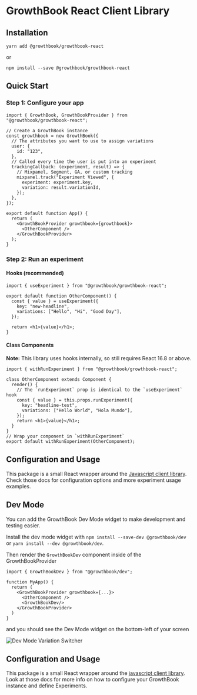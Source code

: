 # GrowthBook React Client Library

## Installation

`yarn add @growthbook/growthbook-react`

or

`npm install --save @growthbook/growthbook-react`

## Quick Start

### Step 1: Configure your app

```tsx
import { GrowthBook, GrowthBookProvider } from "@growthbook/growthbook-react";

// Create a GrowthBook instance
const growthbook = new GrowthBook({
  // The attributes you want to use to assign variations
  user: {
    id: "123",
  },
  // Called every time the user is put into an experiment
  trackingCallback: (experiment, result) => {
    // Mixpanel, Segment, GA, or custom tracking
    mixpanel.track("Experiment Viewed", {
      experiment: experiment.key,
      variation: result.variationId,
    });
  },
});

export default function App() {
  return (
    <GrowthBookProvider growthbook={growthbook}>
      <OtherComponent />
    </GrowthBookProvider>
  );
}
```

### Step 2: Run an experiment

#### Hooks (recommended)

```tsx
import { useExperiment } from "@growthbook/growthbook-react";

export default function OtherComponent() {
  const { value } = useExperiment({
    key: "new-headline",
    variations: ["Hello", "Hi", "Good Day"],
  });

  return <h1>{value}</h1>;
}
```

#### Class Components

**Note:** This library uses hooks internally, so still requires React 16.8 or above.

```tsx
import { withRunExperiment } from "@growthbook/growthbook-react";

class OtherComponent extends Component {
  render() {
    // The `runExperiment` prop is identical to the `useExperiment` hook
    const { value } = this.props.runExperiment({
      key: "headline-test",
      variations: ["Hello World", "Hola Mundo"],
    });
    return <h1>{value}</h1>;
  }
}
// Wrap your component in `withRunExperiment`
export default withRunExperiment(OtherComponent);
```

## Configuration and Usage

This package is a small React wrapper around the [Javascript client library](/lib/js). Check those docs for configuration options and more experiment usage examples.

## Dev Mode

You can add the GrowthBook Dev Mode widget to make development and testing easier.

Install the dev mode widget with `npm install --save-dev @growthbook/dev` or `yarn install --dev @growthbook/dev`.

Then render the `GrowthBookDev` component inside of the GrowthBookProvider

```tsx
import { GrowthBookDev } from "@growthbook/dev";

function MyApp() {
  return (
    <GrowthBookProvider growthbook={...}>
      <OtherComponent />
      <GrowthBookDev/>
    </GrowthBookProvider>
  )
}
```

and you should see the Dev Mode widget on the bottom-left of your screen

![Dev Mode Variation Switcher](/images/variation-switcher.png)

## Configuration and Usage

This package is a small React wrapper around the [javascript client library](/lib/js). Look at those docs for more info on how to configure your GrowthBook instance and define Experiments.
